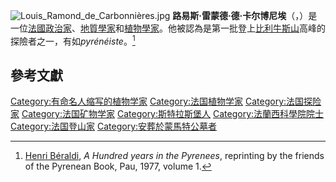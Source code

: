 {{expand|time=2015-09-02T07:20:36+00:00}}
{{refimprove|time=2015-09-02T07:20:36+00:00}}
[[Image:Louis_Ramond_de_Carbonnières.jpg|thumb]]
'''路易斯·雷蒙德·德·卡尔博尼埃'''（{{lang-fr|Ramond, seigneur de Carbonnières, baron Ramond et de l'Empire}}，{{bd|1755年|1月4日|1827年|5月14日|}}）是一位[[法國|法國]][[政治家|政治家]]、[[地質學家|地質學家]]和[[植物學家|植物學家]]。他被認為是第一批登上[[比利牛斯山|比利牛斯山]]高峰的探險者之一，有如''pyrénéiste''。<ref>[[Henri_Béraldi|Henri Béraldi]], ''A Hundred years in the Pyrenees'', reprinting by the friends of the Pyrenean Book, Pau, 1977, volume 1.</ref>

==參考文獻==
{{Reflist}}
{{法国人物小作品}}
{{DEFAULTSORT: Carbonnières, Louis de}}
[[Category:有命名人缩写的植物学家|Category:有命名人缩写的植物学家]]
[[Category:法国植物学家|Category:法国植物学家]]
[[Category:法国探险家|Category:法国探险家]]
[[Category:法国矿物学家|Category:法国矿物学家]]
[[Category:斯特拉斯堡人|Category:斯特拉斯堡人]]
[[Category:法蘭西科學院院士|Category:法蘭西科學院院士]]
[[Category:法国登山家|Category:法国登山家]]
[[Category:安葬於蒙馬特公墓者|Category:安葬於蒙馬特公墓者]]